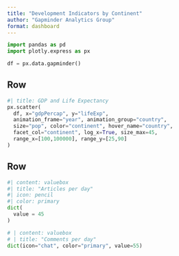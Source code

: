 ```yaml
--- 
title: "Development Indicators by Continent"
author: "Gapminder Analytics Group"
format: dashboard
--- 
```


```python
import pandas as pd
import plotly.express as px

df = px.data.gapminder()
```

## Row {height=60%}

```python
#| title: GDP and Life Expectancy 
px.scatter(  
  df, x="gdpPercap", y="lifeExp", 
  animation_frame="year", animation_group="country", 
  size="pop", color="continent", hover_name="country",
  facet_col="continent", log_x=True, size_max=45, 
  range_x=[100,100000], range_y=[25,90] 
)  
```

## Row {height=40%}

```python
#| content: valuebox
#| title: "Articles per day"
#| icon: pencil
#| color: primary
dict(
  value = 45
)
```

```python
# | content: valuebox
# | title: "Comments per day"
dict(icon="chat", color="primary", value=55)
```


